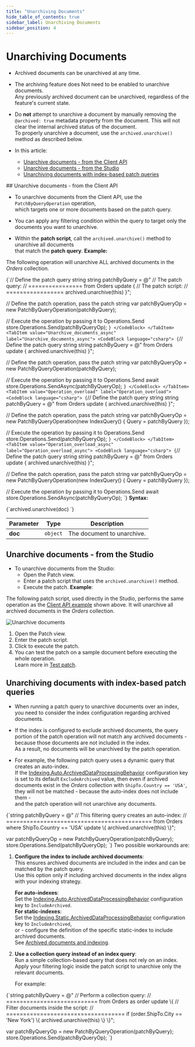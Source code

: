 ---
title: "Unarchiving Documents"
hide_table_of_contents: true
sidebar_label: Unarchiving Documents
sidebar_position: 4
---




# Unarchiving Documents
<LanguageSwitcher supportedLanguages={supportedLanguages} />
<LanguageContent language="csharp">

  <Admonition type="note" title="Note">

* Archived documents can be unarchived at any time.

* The archiving feature does Not need to be enabled to unarchive documents.  
  Any previously archived document can be unarchived, regardless of the feature's current state.

* Do **not** attempt to unarchive a document by manually removing the `@archived: true` metadata property from the document.
  This will not clear the internal archived status of the document.  
  To properly unarchive a document, use the `archived.unarchive()` method as described below.

* In this article:
  * [Unarchive documents - from the Client API](../data-archival/unarchiving-documents.mdx#unarchive-documents---from-the-client-api)
  * [Unarchive documents - from the Studio](../data-archival/unarchiving-documents.mdx#unarchive-documents---from-the-studio)
  * [Unarchiving documents with index-based patch queries](../data-archival/unarchiving-documents.mdx#unarchiving-documents-with-index-based-patch-queries)

</Admonition>
## Unarchive documents - from the Client API

* To unarchive documents from the Client API, use the `PatchByQueryOperation` operation,  
  which targets one or more documents based on the patch query.
 
* You can apply any filtering condition within the query to target only the documents you want to unarchive.

* Within the **patch script**, call the `archived.unarchive()` method to unarchive all documents   
  that match the **patch query**.
**Example:**

The following operation will unarchive ALL archived documents in the _Orders_ collection.

<Tabs groupId='languageSyntax'>
<TabItem value="Unarchive_documents" label="Unarchive_documents">
<CodeBlock language="csharp">
{`// Define the patch query string
string patchByQuery = @"
    // The patch query:
    // ================
    from Orders
    update 
    {
        // The patch script:
        // =================
        archived.unarchive(this)
    }";

// Define the patch operation, pass the patch string 
var patchByQueryOp = new PatchByQueryOperation(patchByQuery);
    
// Execute the operation by passing it to Operations.Send
store.Operations.Send(patchByQueryOp);
`}
</CodeBlock>
</TabItem>
<TabItem value="Unarchive_documents_async" label="Unarchive_documents_async">
<CodeBlock language="csharp">
{`// Define the patch query string
string patchByQuery = @"
    from Orders
    update 
    {
        archived.unarchive(this)
    }";

// Define the patch operation, pass the patch string 
var patchByQueryOp = new PatchByQueryOperation(patchByQuery);
    
// Execute the operation by passing it to Operations.Send
await store.Operations.SendAsync(patchByQueryOp);
`}
</CodeBlock>
</TabItem>
<TabItem value="Operation_overload" label="Operation_overload">
<CodeBlock language="csharp">
{`// Define the patch query string
string patchByQuery = @"
    from Orders
    update 
    {
        archived.unarchive(this)
    }";

// Define the patch operation, pass the patch string 
var patchByQueryOp = new PatchByQueryOperation(new IndexQuery()
{
    Query = patchByQuery
});
    
// Execute the operation by passing it to Operations.Send
store.Operations.Send(patchByQueryOp);
`}
</CodeBlock>
</TabItem>
<TabItem value="Operation_overload_async" label="Operation_overload_async">
<CodeBlock language="csharp">
{`// Define the patch query string
string patchByQuery = @"
    from Orders
    update 
    {
        archived.unarchive(this)
    }";

// Define the patch operation, pass the patch string 
var patchByQueryOp = new PatchByQueryOperation(new IndexQuery()
{
    Query = patchByQuery
});
    
// Execute the operation by passing it to Operations.Send
await store.Operations.SendAsync(patchByQueryOp);
`}
</CodeBlock>
</TabItem>
</Tabs>
**Syntax:**

<TabItem value="syntax" label="syntax">
<CodeBlock language="csharp">
{`archived.unarchive(doc)
`}
</CodeBlock>
</TabItem>

| Parameter  | Type     | Description                |
|------------|----------|----------------------------|
| **doc**    | `object` | The document to unarchive. |



## Unarchive documents - from the Studio

* To unarchive documents from the Studio:
  * Open the Patch view.
  * Enter a patch script that uses the `archived.unarchive()` method.
  * Execute the patch.
**Example**:

The following patch script, used directly in the Studio,
performs the same operation as the [Client API example](../data-archival/unarchiving-documents.mdx#unarchive-documents---from-the-client-api) shown above.
It will unarchive all archived documents in the _Orders_ collection.

![Unarchive documents](./assets/unarchive-documents.png)

1. Open the Patch view.
2. Enter the patch script.
3. Click to execute the patch.
4. You can test the patch on a sample document before executing the whole operation.  
   Learn more in [Test patch](../studio/database/documents/patch-view.mdx#test-patch).



## Unarchiving documents with index-based patch queries

* When running a patch query to unarchive documents over an index,  
  you need to consider the index configuration regarding archived documents.

* If the index is configured to exclude archived documents, the query portion of the patch operation will not match any archived documents -
  because those documents are not included in the index.  
  As a result, no documents will be unarchived by the patch operation.

* For example, the following patch query uses a dynamic query that creates an auto-index.  
  If the [Indexing.Auto.ArchivedDataProcessingBehavior](../server/configuration/indexing-configuration.mdx#indexingautoarchiveddataprocessingbehavior) configuration key is set to its default `ExcludeArchived` value,
  then even if archived documents exist in the _Orders_ collection with `ShipTo.Country == 'USA'`, they will not be matched -  because the auto-index does not include them -  
  and the patch operation will not unarchive any documents.

<TabItem value="unarchive_using_auto_index" label="unarchive_using_auto_index">
<CodeBlock language="csharp">
{`string patchByQuery = @"
    // This filtering query creates an auto-index:
    // ===========================================
    from Orders
    where ShipTo.Country == 'USA'
    update 
    \{
        archived.unarchive(this)
    \}";

var patchByQueryOp = new PatchByQueryOperation(patchByQuery);
store.Operations.Send(patchByQueryOp);
`}
</CodeBlock>
</TabItem>
Two possible workarounds are:

1. **Configure the index to include archived documents**:  
   This ensures archived documents are included in the index and can be matched by the patch query.  
   Use this option only if including archived documents in the index aligns with your indexing strategy.
   
      **For auto-indexes**:  
      Set the [Indexing.Auto.ArchivedDataProcessingBehavior](../server/configuration/indexing-configuration.mdx#indexingautoarchiveddataprocessingbehavior) configuration key to `IncludeArchived`.  
      **For static-indexes**:  
      Set the [Indexing.Static.ArchivedDataProcessingBehavior](../server/configuration/indexing-configuration.mdx#indexingstaticarchiveddataprocessingbehavior) configuration key to `IncludeArchived`,  
      or - configure the definition of the specific static-index to include archived documents.  
      See [Archived documents and indexing](../data-archival/archived-documents-and-other-features.mdx#archived-documents-and-indexing).

2. **Use a collection query instead of an index query**:  
   Run a simple collection-based query that does not rely on an index.  
   Apply your filtering logic inside the patch script to unarchive only the relevant documents.  
   
      For example:
<TabItem value="unarchive_using_filter_in_script" label="unarchive_using_filter_in_script">
<CodeBlock language="csharp">
{`string patchByQuery = @"
    // Perform a collection query:
    // ===========================
    from Orders as order
    update 
    \{ 
        // Filter documents inside the script:
        // ===================================
        if (order.ShipTo.City == 'New York')
        \{
            archived.unarchive(this)
        \}
    \}";

var patchByQueryOp = new PatchByQueryOperation(patchByQuery);
store.Operations.Send(patchByQueryOp);
`}
</CodeBlock>
</TabItem>




</LanguageContent>

<!---
### Document Archival
- [Overview](../data-archival/overview)
- [Enable data archiving](../data-archival/enable-data-archiving)
- [Schedule document archiving](../data-archival/schedule-document-archiving)
- [Archived documents and other features](../data-archival/archived-documents-and-other-features)

### Configuration
- [Overview](../server/configuration/configuration-options#settings.json)
- [Database Settings](../studio/database/settings/database-settings#view-database-settings)

### Extensions
- [Document Expiration](../server/extensions/expiration)

### Patching
- [Patch By Query](../client-api/rest-api/queries/patch-by-query)


-->